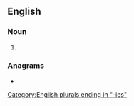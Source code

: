 ==English==

===Noun===
{{head|en|noun form}}

# {{plural of|en|butchery}}

===Anagrams===
* {{anagrams|en|a=bceehirstu|subetheric}}

[[Category:English plurals ending in "-ies"]]
